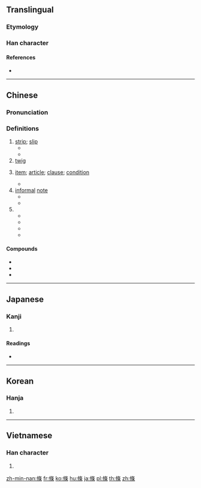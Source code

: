 {{also|条}}
==Translingual==

===Etymology===
{{Han compound|攸|木|ls=psc}}

===Han character===
{{Han char|rn=75|rad=木|as=07|sn=11|four=28294|canj=OLOD|ids=⿸攸木}}

====References====
* {{Han ref|kx=0529.140|dkj=14859|dj=0917.240|hdz=10176.020|uh=689D|ud=26781|bh=B1F8|bd=45560}}

----

==Chinese==
{{zh-forms|s=条}}

===Pronunciation===
{{zh-pron
|m=tiáo
|c=tiu4,tiu5
|h=pfs=thiàu
|md=
|mn=liâu/tiâu
|w=
|mc=y
|oc=y
|cat=n
}}

===Definitions===
{{zh-hanzi}}

# [[strip]]; [[slip]]
#* {{zh-usex|一 張 紙 條|a slip of paper}}
#* {{zh-usex|我 的 朋友 把 他 的 地址 和 電話 號碼 寫 在 一 張 紙 條 上。|My friend wrote down his address and telephone number on a slip of paper.}}
# [[twig]]
# {{qualifier|of law or treaty}} [[item]]; [[article]]; [[clause]]; [[condition]]
#* {{zh-usex|第 三-十-七 '''條''' 郵政 服務 人員 犯 前 '''條''' 之 罪 或 刑法 第-二-百-零-二 '''條''' 或 第-二-百-零-四 '''條''' 關於 郵票 之 罪 者，加 重 其 刑 至 二 分 之 一。|'''Article''' 37 When postal employees commit crimes mentioned in the preceding '''article''' or '''Article''' 202 or '''Article''' 204 of the Criminal Code with respect to postage stamps, the prison terms shall be increased by one-half.}}
# [[informal]] [[note]]
#* {{zh-usex|病假條|certificate for sick leave}}
#* {{zh-usex|廚房 裡 我 發現 他 留 了 張 條|In the kitchen I find a note from him.}}
# {{non-gloss definition|classifier for long and thin object or animal}}
#* {{zh-usex|一 條 紅 魚|One red fish}}
#* {{zh-usex|一 條 蛇|a snake}}
#* {{zh-usex|一 條 路|a road}}
#* {{zh-usex|一 條 河|a river}}

====Compounds====
* {{zh-l|粉條子|tr=fěntiáozi}}
* {{zh-l|藥艾條}}
* {{zh-l|記憶條|tr=jìyìtiáo}}

----

==Japanese==

===Kanji===
{{ja-kanji|grade=|rs=木07}}

# {{defn|lang=ja|sort=木07}}

====Readings====
* {{ja-readings|goon=[[じょう]] (jō)|kanon=[[ちょう]] (chō)|on=[[でき]] (deki)|kun=[[えだ]] (eda), [[すじ]] (suji)}}

----

==Korean==

===Hanja===
{{ko-hanja|hangeul=조|eumhun=|rv=jo|mr=cho|y=co}}

# {{defn|lang=ko|sort=木07}}

----

==Vietnamese==

===Han character===
{{vi-hantu|[[điều]], [[huy]]|rs=木07}}

# {{defn|lang=vi|sort=木07}}

[[zh-min-nan:條]]
[[fr:條]]
[[ko:條]]
[[hu:條]]
[[ja:條]]
[[pl:條]]
[[th:條]]
[[zh:條]]